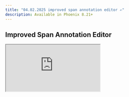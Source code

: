 ```yaml
---
title: "04.02.2025 improved span annotation editor ✍️"
description: Available in Phoenix 8.21+
---
```


<Update label="04.02.2025">

## Improved Span Annotation Editor

<Frame>
  <iframe 
    src="https://cdn.iframe.ly/YFp43kO" 
    width={1000} 
    height={400}
    allowFullScreen
  />
</Frame>

The new span aside moves the Span Annotation editor into a dedicated panel, providing a clearer view for adding annotations and enhancing customization of your setup. Read this documentation to learn how annotations can be used.

<Card title="feat: Move Span Annotation Editor into Span Aside by cephalization · Pull Request #6937 · Arize-ai/phoenix" icon="github" href="https://github.com/Arize-ai/phoenix/pull/6937" horizontal>
  GitHub
</Card>

### Improvements and Bug Fixes 🐛

* [**Enhancement**](https://github.com/Arize-ai/phoenix/pull/6972): Allow the option to have no configured working directory when using Postgres
* [**Performance**](https://github.com/Arize-ai/phoenix/pull/6973): Cache project table results when toggling the details slide-over for improved performance
* [**UI**](https://github.com/Arize-ai/phoenix/issues/6940): Add chat and message components for note-taking
</Update>


